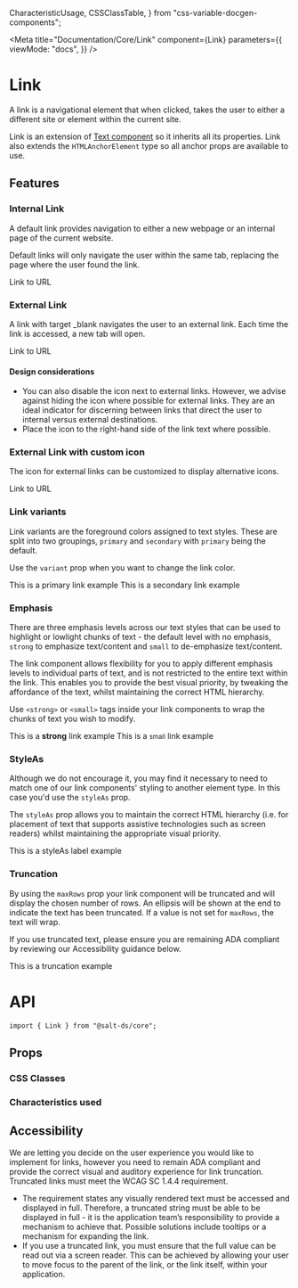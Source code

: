   CharacteristicUsage,
  CSSClassTable,
} from "css-variable-docgen-components";



<Meta
  title="Documentation/Core/Link"
  component={Link}
  parameters={{
    viewMode: "docs",
  }}
/>

# Link

A link is a navigational element that when clicked, takes the user to either a different site or element within the current site.

Link is an extension of [Text component](/docs/documentation-core-text--primary) so it inherits all its properties. Link also extends the `HTMLAnchorElement` type so all anchor props are available to use.

## Features

### Internal Link

A default link provides navigation to either a new webpage or an internal page of the current website.

Default links will only navigate the user within the same tab, replacing the page where the user found the link.

<Canvas>
  <Story name="Internal Link" decorators={[withFlexGap]}>
    <Link href="https://www.google.com">Link to URL</Link>
  </Story>
</Canvas>

### External Link

A link with target \_blank navigates the user to an external link. Each time the link is accessed, a new tab will open.

<Canvas>
  <Story name="External Link" decorators={[withFlexGap]}>
    <Link href="https://www.google.com" target="_blank">
      Link to URL
    </Link>
  </Story>
</Canvas>

#### Design considerations

- You can also disable the icon next to external links. However, we advise against hiding the icon where possible for external links. They are an ideal indicator for discerning between links that direct the user to internal versus external destinations.
- Place the icon to the right-hand side of the link text where possible.

### External Link with custom icon

The icon for external links can be customized to display alternative icons.

<Canvas>
  <Story name="External Link with custom icon" decorators={[withFlexGap]}>
    <Link
      IconComponent={StackoverflowIcon}
      href="https://www.google.com"
      target="_blank"
    >
      Link to URL
    </Link>
  </Story>
</Canvas>

### Link variants

Link variants are the foreground colors assigned to text styles. These are split into two groupings, `primary` and `secondary` with `primary` being the default.

Use the `variant` prop when you want to change the link color.

<Canvas>
  <Story name="Primary">
    <Link href="#root">This is a primary link example</Link>
  </Story>
</Canvas>

<Canvas>
  <Story name="Secondary">
    <Link variant="secondary" href="#root">
      This is a secondary link example
    </Link>
  </Story>
</Canvas>

### Emphasis

There are three emphasis levels across our text styles that can be used to highlight or lowlight chunks of text - the default level with no emphasis, `strong` to emphasize text/content and `small` to de-emphasize text/content.

The link component allows flexibility for you to apply different emphasis levels to individual parts of text, and is not restricted to the entire text within the link. This enables you to provide the best visual priority, by tweaking the affordance of the text, whilst maintaining the correct HTML hierarchy.

Use `<strong>` or `<small>` tags inside your link components to wrap the chunks of text you wish to modify.

<Canvas>
  <Story name="Strong">
    <Link href="#root" target="_blank">
      This is a <strong>strong</strong> link example
    </Link>
  </Story>
</Canvas>

<Canvas>
  <Story name="Small">
    <Link href="#root">
      This is a <small>small</small> link example
    </Link>
  </Story>
</Canvas>

### StyleAs

Although we do not encourage it, you may find it necessary to need to match one of our link components' styling to another element type. In this case you'd use the `styleAs` prop.

The `styleAs` prop allows you to maintain the correct HTML hierarchy (i.e. for placement of text that supports assistive technologies such as screen readers) whilst maintaining the appropriate visual priority.

<Canvas>
  <Story name="StyleAs">
    <Link href="#root" styleAs="label">
      This is a styleAs label example
    </Link>
  </Story>
</Canvas>

### Truncation

By using the `maxRows` prop your link component will be truncated and will display the chosen number of rows. An ellipsis will be shown at the end to indicate the text has been truncated. If a value is not set for `maxRows`, the text will wrap.

If you use truncated text, please ensure you are remaining ADA compliant by reviewing our Accessibility guidance below.

<Canvas>
  <Story name="Truncation">
    <div style={{ width: 150 }}>
      <Link href="#root" maxRows={1}>
        This is a truncation example
      </Link>
    </div>
  </Story>
</Canvas>

# API

```
import { Link } from "@salt-ds/core";
```

## Props

<ArgsTable of={Link} />

### CSS Classes

<CSSClassTable of={Link} />

### Characteristics used

<CharacteristicUsage of={Link} />

## Accessibility

We are letting you decide on the user experience you would like to implement for links, however you need to remain ADA compliant and provide the correct visual and auditory experience for link truncation. Truncated links must meet the WCAG SC 1.4.4 requirement.

- The requirement states any visually rendered text must be accessed and displayed in full. Therefore, a truncated string must be able to be displayed in full - it is the application team’s responsibility to provide a mechanism to achieve that. Possible solutions include tooltips or a mechanism for expanding the link.
- If you use a truncated link, you must ensure that the full value can be read out via a screen reader. This can be achieved by allowing your user to move focus to the parent of the link, or the link itself, within your application.

<HelpAndSupport />
